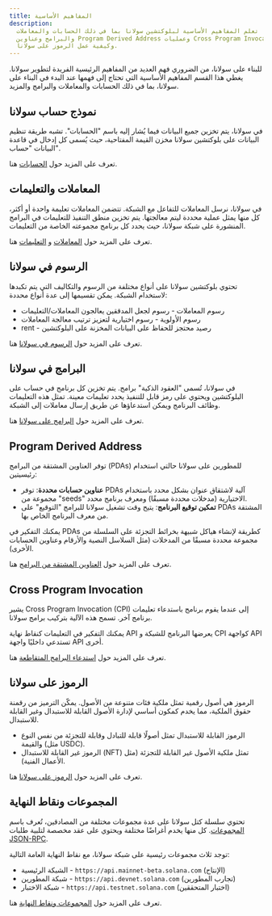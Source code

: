 ```yaml
---
title: المفاهيم الأساسية
description:
  تعلم المفاهيم الأساسية لبلوكتشين سولانا بما في ذلك الحسابات والمعاملات
  والبرامج وعناوين Program Derived Address وعمليات Cross Program Invocation
  وكيفية عمل الرموز على سولانا.
---
```


للبناء على سولانا، من الضروري فهم العديد من المفاهيم الرئيسية الفريدة لتطوير
سولانا. يغطي هذا القسم المفاهيم الأساسية التي تحتاج إلى فهمها عند البدء في
البناء على سولانا، بما في ذلك الحسابات والمعاملات والبرامج والمزيد.

## نموذج حساب سولانا

في سولانا، يتم تخزين جميع البيانات فيما يُشار إليه باسم "الحسابات". تشبه طريقة
تنظيم البيانات على بلوكتشين سولانا مخزن القيمة المفتاحية، حيث يُسمى كل إدخال في
قاعدة البيانات "حساب".

تعرف على المزيد حول [الحسابات](/docs/core/accounts) هنا.

## المعاملات والتعليمات

في سولانا، نرسل المعاملات للتفاعل مع الشبكة. تتضمن المعاملات تعليمة واحدة أو
أكثر، كل منها يمثل عملية محددة ليتم معالجتها. يتم تخزين منطق التنفيذ للتعليمات
في البرامج المنشورة على شبكة سولانا، حيث يحدد كل برنامج مجموعته الخاصة من
التعليمات.

تعرف على المزيد حول [المعاملات](/docs/core/transactions) و
[التعليمات](/docs/core/transactions#instruction) هنا.

## الرسوم في سولانا

تحتوي بلوكتشين سولانا على أنواع مختلفة من الرسوم والتكاليف التي يتم تكبدها
لاستخدام الشبكة. يمكن تقسيمها إلى عدة أنواع محددة:

- رسوم المعاملات - رسوم لجعل المدققين يعالجون المعاملات/التعليمات
- رسوم الأولوية - رسوم اختيارية لتعزيز ترتيب معالجة المعاملات
- rent - رصيد محتجز للحفاظ على البيانات المخزنة على البلوكتشين

تعرف على المزيد حول [الرسوم في سولانا](/docs/core/fees) هنا.

## البرامج في سولانا

في سولانا، تُسمى "العقود الذكية" برامج. يتم تخزين كل برنامج في حساب على
البلوكتشين ويحتوي على رمز قابل للتنفيذ يحدد تعليمات معينة. تمثل هذه التعليمات
وظائف البرنامج ويمكن استدعاؤها عن طريق إرسال معاملات إلى الشبكة.

تعرف على المزيد حول [البرامج على سولانا](/docs/core/programs) هنا.

## Program Derived Address

توفر العناوين المشتقة من البرامج (PDAs) للمطورين على سولانا حالتي استخدام
رئيسيتين:

- **عناوين حسابات محددة**: توفر PDAs آلية لاشتقاق عنوان بشكل محدد باستخدام
  مجموعة من "seeds" الاختيارية (مدخلات محددة مسبقًا) ومعرف برنامج محدد.
- **تمكين توقيع البرنامج**: يتيح وقت تشغيل سولانا للبرامج "التوقيع" على PDAs
  المشتقة من معرف البرنامج الخاص بها.

يمكنك التفكير في PDAs كطريقة لإنشاء هياكل شبيهة بخرائط التجزئة على السلسلة من
مجموعة محددة مسبقًا من المدخلات (مثل السلاسل النصية والأرقام وعناوين الحسابات
الأخرى).

تعرف على المزيد حول [العناوين المشتقة من البرامج](/docs/core/pda) هنا.

## Cross Program Invocation

يشير Cross Program Invocation (CPI) إلى عندما يقوم برنامج باستدعاء تعليمات
برنامج آخر. تسمح هذه الآلية بتركيب برامج سولانا.

يمكنك التفكير في التعليمات كنقاط نهاية API يعرضها البرنامج للشبكة و CPI كواجهة
API تستدعي داخليًا واجهة API أخرى.

تعرف على المزيد حول [استدعاء البرامج المتقاطعة](/docs/core/cpi) هنا.

## الرموز على سولانا

الرموز هي أصول رقمية تمثل ملكية فئات متنوعة من الأصول. يمكّن الترميز من رقمنة
حقوق الملكية، مما يخدم كمكون أساسي لإدارة الأصول القابلة للاستبدال وغير القابلة
للاستبدال.

- الرموز القابلة للاستبدال تمثل أصولًا قابلة للتبادل وقابلة للتجزئة من نفس النوع
  والقيمة (مثل USDC).
- الرموز غير القابلة للاستبدال (NFT) تمثل ملكية الأصول غير القابلة للتجزئة (مثل
  الأعمال الفنية).

تعرف على المزيد حول [الرموز على سولانا](/docs/core/tokens) هنا.

## المجموعات ونقاط النهاية

تحتوي سلسلة كتل سولانا على عدة مجموعات مختلفة من المصادقين، تُعرف باسم
[المجموعات](/docs/references/clusters). كل منها يخدم أغراضًا مختلفة ويحتوي على
عقد مخصصة لتلبية طلبات [JSON-RPC](/docs/rpc/).

توجد ثلاث مجموعات رئيسية على شبكة سولانا، مع نقاط النهاية العامة التالية:

- الشبكة الرئيسية - `https://api.mainnet-beta.solana.com` (الإنتاج)
- شبكة المطورين - `https://api.devnet.solana.com` (تجارب المطورين)
- شبكة الاختبار - `https://api.testnet.solana.com` (اختبار المتحققين)

تعرف على المزيد حول [المجموعات ونقاط النهاية](/docs/references/clusters) هنا.
